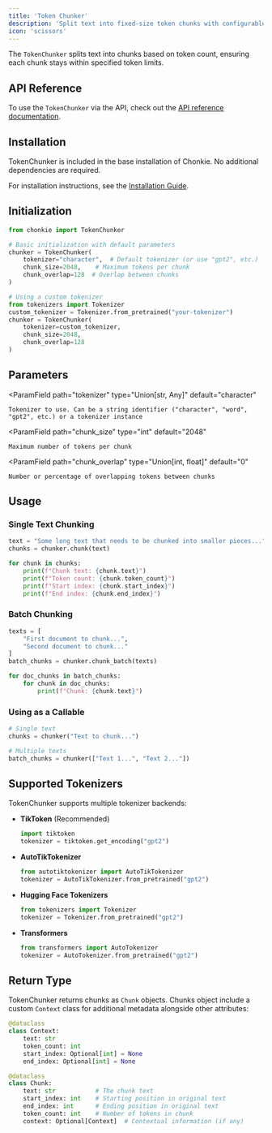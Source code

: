 ```yaml
---
title: 'Token Chunker'
description: 'Split text into fixed-size token chunks with configurable overlap'
icon: 'scissors'
---
```


The `TokenChunker` splits text into chunks based on token count, ensuring each chunk stays within specified token limits.

## API Reference
To use the `TokenChunker` via the API, check out the [API reference documentation](../../api-reference/token-chunker).

## Installation

TokenChunker is included in the base installation of Chonkie. No additional dependencies are required.

<Info> For installation instructions, see the [Installation Guide](/getting-started/installation).</Info>

## Initialization

```python
from chonkie import TokenChunker

# Basic initialization with default parameters
chunker = TokenChunker(
    tokenizer="character",  # Default tokenizer (or use "gpt2", etc.)
    chunk_size=2048,    # Maximum tokens per chunk
    chunk_overlap=128  # Overlap between chunks
)

# Using a custom tokenizer
from tokenizers import Tokenizer
custom_tokenizer = Tokenizer.from_pretrained("your-tokenizer")
chunker = TokenChunker(
    tokenizer=custom_tokenizer,
    chunk_size=2048,
    chunk_overlap=128
)
```

## Parameters

<ParamField
    path="tokenizer"
    type="Union[str, Any]"
    default="character"
>
    Tokenizer to use. Can be a string identifier ("character", "word", "gpt2", etc.) or a tokenizer instance
</ParamField>

<ParamField
    path="chunk_size"
    type="int"
    default="2048"
>
    Maximum number of tokens per chunk
</ParamField>


<ParamField
    path="chunk_overlap"
    type="Union[int, float]"
    default="0"
>
    Number or percentage of overlapping tokens between chunks
</ParamField>


## Usage

### Single Text Chunking

```python
text = "Some long text that needs to be chunked into smaller pieces..."
chunks = chunker.chunk(text)

for chunk in chunks:
    print(f"Chunk text: {chunk.text}")
    print(f"Token count: {chunk.token_count}")
    print(f"Start index: {chunk.start_index}")
    print(f"End index: {chunk.end_index}")
```

### Batch Chunking

```python
texts = [
    "First document to chunk...",
    "Second document to chunk..."
]
batch_chunks = chunker.chunk_batch(texts)

for doc_chunks in batch_chunks:
    for chunk in doc_chunks:
        print(f"Chunk: {chunk.text}")
```

### Using as a Callable

```python
# Single text
chunks = chunker("Text to chunk...")

# Multiple texts
batch_chunks = chunker(["Text 1...", "Text 2..."])
```

## Supported Tokenizers

TokenChunker supports multiple tokenizer backends:

- **TikToken** (Recommended)
  ```python
  import tiktoken
  tokenizer = tiktoken.get_encoding("gpt2")
  ```

- **AutoTikTokenizer**
  ```python
  from autotiktokenizer import AutoTikTokenizer
  tokenizer = AutoTikTokenizer.from_pretrained("gpt2")
  ```

- **Hugging Face Tokenizers**
  ```python
  from tokenizers import Tokenizer
  tokenizer = Tokenizer.from_pretrained("gpt2")
  ```

- **Transformers**
  ```python
  from transformers import AutoTokenizer
  tokenizer = AutoTokenizer.from_pretrained("gpt2")
  ```

## Return Type

TokenChunker returns chunks as `Chunk` objects. 
Chunks object include a custom `Context` class for additional metadata alongside other attributes:

```python
@dataclass
class Context:
    text: str
    token_count: int
    start_index: Optional[int] = None
    end_index: Optional[int] = None
```

```python
@dataclass
class Chunk:
    text: str           # The chunk text
    start_index: int    # Starting position in original text
    end_index: int      # Ending position in original text
    token_count: int    # Number of tokens in chunk
    context: Optional[Context]  # Contextual information (if any)
```